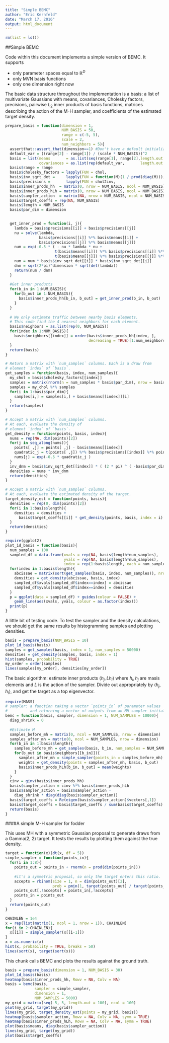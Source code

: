 ```yaml
---
title: "Simple BEMC"
author: "Eric Kernfeld"
date: "March 17, 2016"
output: html_document
---
```


```r
rm(list = ls())
```

##Simple BEMC

Code within this document implements a simple version of BEMC. It supports 

- only parameter spaces equal to $\mathbb{R}^D$
- only MVN basis functions
- only one dimension right now

The basic data structure throughout the implementation is a basis: a list of multivariate Gaussians with means, covariances, Cholesky factors, precisions, pairwise $L_2$ inner products of basis functions, matrices describing the action of the M-H sampler, and coefficients of the estimated target density.

```r
prepare_basis = function(dimension = 1, 
                         NUM_BASIS = 50, 
                         range = c(-5, 5), 
                         scale = 2,
                         num_neighbors = 5){
  assertthat::assert_that(dimension==1) #Don't have a default initialization yet
  default_var = ((range[2] - range[1]) / (scale * NUM_BASIS))^2
  basis = list(means       = as.list(seq(range[1], range[2],length.out = NUM_BASIS)), 
               covariances = as.list(rep(default_var,       length.out = NUM_BASIS)))
  basis$range = range
  basis$cholesky_factors = lapply(FUN = chol,                           basis$covariances)
  basis$inv_sqrt_det =     lapply(FUN = function(M)(1 / prod(diag(M))), basis$cholesky_factors)
  basis$precisions =       lapply(FUN = chol2inv,                       basis$cholesky_factors)
  basis$inner_prods_hh  = matrix(0, nrow = NUM_BASIS, ncol = NUM_BASIS) #Called C in the writeup
  basis$inner_prods_hLh = matrix(0, nrow = NUM_BASIS, ncol = NUM_BASIS) #Called G in the writeup
  basis$sampler_action  = matrix(NA, nrow = NUM_BASIS, ncol = NUM_BASIS) #CinvG = MC
  basis$target_coeffs = rep(NA, NUM_BASIS)
  basis$length = NUM_BASIS
  basis$par_dim = dimension

    
  get_inner_prod = function(i, j){
    lambda = basis$precisions[[i]] + basis$precisions[[j]]
    nu = solve(lambda, 
               basis$precisions[[i]] %*% basis$means[[i]] + 
               basis$precisions[[j]] %*% basis$means[[j]])
    num = exp(-0.5 * ( - nu * lambda * nu + 
                      t(basis$means[[i]]) %*% basis$precisions[[i]] %*% basis$means[[i]] + 
                      t(basis$means[[j]]) %*% basis$precisions[[j]] %*% basis$means[[j]] ) )
    num = num * basis$inv_sqrt_det[[i]] * basis$inv_sqrt_det[[j]]
    dnm = sqrt(2*pi)^dimension * sqrt(det(lambda))
    return(num / dnm)
  }
  
  #Get inner products
  for(b_in in 1:NUM_BASIS){
    for(b_out in 1:NUM_BASIS){
      basis$inner_prods_hh[b_in, b_out] = get_inner_prod(b_in, b_out)
    }
  }
  
  # We only estimate traffic between nearby basis elements.
  # This code find the 4 nearest neighbors for each element.
  basis$neighbors = as.list(rep(0, NUM_BASIS))
  for(index in 1:NUM_BASIS){
    basis$neighbors[[index]] = order(basis$inner_prods_hh[index, ], 
                                     decreasing = TRUE)[1:num_neighbors]
  }
  return(basis)
}

# Return a matrix with `num_samples` columns. Each is a draw from 
# element `index` of `basis`.
get_samples = function(basis, index, num_samples){
  my_chol = basis$cholesky_factors[[index]]
  samples = matrix(rnorm(n = num_samples * basis$par_dim), nrow = basis$par_dim)
  samples = my_chol %*% samples
  for(i in 1:basis$par_dim){
    samples[i,] = samples[i,] + basis$means[[index]][i]
  }
  return(samples)
}

# Accept a matrix with `num_samples` columns. 
# At each, evaluate the density of
# element `index` of `basis`.
get_density = function(points, basis, index){
  nums = rep(NA, dim(points)[2])
  for(j in seq_along(nums)){
    points[ ,j] = points[ ,j] - basis$means[[index]]
    quadratic_j = t(points[ ,j]) %*% basis$precisions[[index]] %*% points[ ,j]
    nums[j] = exp(-0.5 * quadratic_j )
  }
  inv_dnm = basis$inv_sqrt_det[[index]] * ( (2 * pi) ^ ( -basis$par_dim / 2 ) ) 
  densities = nums * inv_dnm
  return(densities)
}

# Accept a matrix with `num_samples` columns. 
# At each, evaluate the estimated density of the target.
target_density_est = function(points, basis){
  densities = rep(0, dim(points)[2])
  for(i in 1:basis$length){
    densities = densities + 
      basis$target_coeffs[[i]] * get_density(points, basis, index = i)
  }
  return(densities)
}

require(ggplot2)
plot_1d_basis = function(basis){
  num_samples = 100
  sampled_df = data.frame(xvals = rep(NA, basis$length*num_samples),
                          yvals = rep(NA, basis$length*num_samples),
                          index = rep(1:basis$length, each = num_samples))
  for(index in 1:basis$length){
    abcissae = matrix(sort(get_samples(basis, index, num_samples)), nrow = 1)
    densities = get_density(abcissae, basis, index)
    sampled_df$xvals[sampled_df$index==index] = abcissae
    sampled_df$yvals[sampled_df$index==index] = densities
  }
  p = ggplot(data = sampled_df) + guides(colour = FALSE) + 
    geom_line(aes(xvals, yvals, colour = as.factor(index)))
  print(p)
}


```

A little bit of testing code. To test the sampler and the density calculations, we should get the same results by histogramming samples and plotting densities.

```r
basis = prepare_basis(NUM_BASIS = 10)
plot_1d_basis(basis)
samples = get_samples(basis, index = 1, num_samples = 50000)
densities = get_density(samples, basis, index = 1)
hist(samples, probability = TRUE)
my_order = order(samples)
lines(samples[my_order], densities[my_order])
```

The basic algorithm: estimate inner products $\langle h_j, Lh_i \rangle$ where $h_i, h_j$ are masis elements and $L$ is the action of the sampler. Divide out appropriately by $\langle h_j, h_i \rangle$, and get the target as a top eigenvector.

```r
require(MASS)
# sampler: a function taking a vector `points_in` of parameter values
#          and returning a vector of outputs from an MH sampler initialized at points_in.
bemc = function(basis, sampler, dimension = 1, NUM_SAMPLES = 10000){
  diag_shrink = 0
  
  #Estimate M
  samples_before_mh = matrix(0, ncol = NUM_SAMPLES, nrow = dimension)
  samples_after_mh = matrix(0, ncol = NUM_SAMPLES, nrow = dimension)
  for(b_in in 1:basis$length){
    samples_before_mh = get_samples(basis, b_in, num_samples = NUM_SAMPLES)
    for(b_out in basis$neighbors[[b_in]]){
      samples_after_mh = simple_sampler(points_in = samples_before_mh)
      weights = get_density(points = samples_after_mh, basis, b_out)
      basis$inner_prods_hLh[b_in, b_out] = mean(weights)
    }    
  }
  cinv = ginv(basis$inner_prods_hh)
  basis$sampler_action = cinv %*% basis$inner_prods_hLh 
  basis$sampler_action = basis$sampler_action -
    diag_shrink * diag(diag(basis$sampler_action))
  basis$target_coeffs = Re(eigen(basis$sampler_action)$vectors[,1])
  basis$target_coeffs = basis$target_coeffs / sum(basis$target_coeffs)
  return(basis)
}
```

####A simple M-H sampler for fodder

This uses MH with a symmetric Gaussian proposal to generate draws from a Gamma(2, 2) target. It tests the results by plotting them against the true density.

```r
target = function(x)(dt(x, df = 5))
simple_sampler = function(points_in){
  for(i in 1:8){
    points_out = points_in + rnorm(n = prod(dim(points_in)))
    
    #it's a symmetric proposal, so only the target enters this ratio.
    accepts = rbinom(size = 1, n = dim(points_out)[2], 
                     prob = pmin(1, target(points_out) / target(points_in)))
    points_out[,!accepts] = points_in[,!accepts]
    points_in = points_out
  }
  return(points_out)
}

CHAINLEN = 1e4
x = rep(list(matrix(1, ncol = 1, nrow = 1)), CHAINLEN)
for(i in 2:CHAINLEN){
  x[[i]] = simple_sampler(x[[i-1]])
}
x = as.numeric(x)
hist(x, probability = TRUE, breaks = 50)
lines(sort(x), target(sort(x)))
```

This chunk calls BEMC and plots the results against the ground truth.

```r
basis = prepare_basis(dimension = 1, NUM_BASIS = 30)
plot_1d_basis(basis)
heatmap(basis$inner_prods_hh, Rowv = NA, Colv = NA)
basis = bemc(basis, 
             sampler = simple_sampler, 
             dimension = 1, 
             NUM_SAMPLES = 5000)
my_grid = matrix(seq(-5, 5, length.out = 100), ncol = 100)
plot(my_grid, target(my_grid))
lines(my_grid, target_density_est(points = my_grid, basis))
heatmap(basis$sampler_action, Rowv = NA, Colv = NA, symm = TRUE)
heatmap(basis$inner_prods_hLh, Rowv = NA, Colv = NA, symm = TRUE)
plot(basis$means, diag(basis$sampler_action))
lines(my_grid, target(my_grid))
plot(basis$target_coeffs)
```